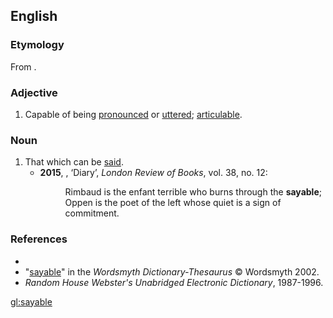 ==English==
===Etymology===
From {{suffix|say|able|lang=en}}.

===Adjective===
{{en-adj}}

# Capable of being [[pronounce]]d or [[utter]]ed; [[articulable]]. {{defdate|from 17th c.}}

===Noun===
{{en-noun|-}}

# That which can be [[said]]. {{defdate|from 20th c.}}
#*'''2015''', {{w|Ben Lerner}}, ‘Diary’, ''London Review of Books'', vol. 38, no. 12:
#*:Rimbaud is the enfant terrible who burns through the '''sayable'''; Oppen is the poet of the left whose quiet is a sign of commitment.

===References===
*{{R:Dictionary.com}}
*"[http://www.wordsmyth.net/live/home.php?script=search&matchent=sayable&matchtype=exact sayable]" in the ''Wordsmyth Dictionary-Thesaurus'' © Wordsmyth 2002.
*''Random House Webster's Unabridged Electronic Dictionary'', 1987-1996.

[[gl:sayable]]